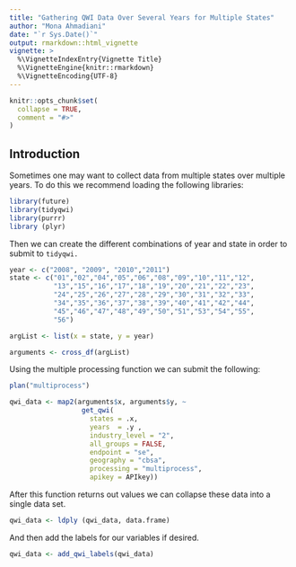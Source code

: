 ```yaml
---
title: "Gathering QWI Data Over Several Years for Multiple States"
author: "Mona Ahmadiani"
date: "`r Sys.Date()`"
output: rmarkdown::html_vignette
vignette: >
  %\VignetteIndexEntry{Vignette Title}
  %\VignetteEngine{knitr::rmarkdown}
  %\VignetteEncoding{UTF-8}
---
```


```r
knitr::opts_chunk$set(
  collapse = TRUE,
  comment = "#>"
)
```

## Introduction

Sometimes one may want to collect data from multiple states over multiple years. To do this we recommend loading the following libraries:

```r
library(future)
library(tidyqwi)
library(purrr)
library (plyr)
```

Then we can create the different combinations of year and state in order to submit to `tidyqwi.`


```r
year <- c("2008", "2009", "2010","2011")
state <- c("01","02","04","05","06","08","09","10","11","12",
           "13","15","16","17","18","19","20","21","22","23",
           "24","25","26","27","28","29","30","31","32","33",
           "34","35","36","37","38","39","40","41","42","44",
           "45","46","47","48","49","50","51","53","54","55",
           "56")

argList <- list(x = state, y = year)

arguments <- cross_df(argList)
```

Using the multiple processing function we can submit the following:

```r
plan("multiprocess")

qwi_data <- map2(arguments$x, arguments$y, ~
                  get_qwi(
                    states = .x,
                    years  = .y ,
                    industry_level = "2",
                    all_groups = FALSE,
                    endpoint = "se",
                    geography = "cbsa",
                    processing = "multiprocess",
                    apikey = APIkey))
```

After this function returns out values we can collapse these data into a single data set.

```r
qwi_data <- ldply (qwi_data, data.frame)

```

And then add the labels for our variables if desired.

```r
qwi_data <- add_qwi_labels(qwi_data)
```


